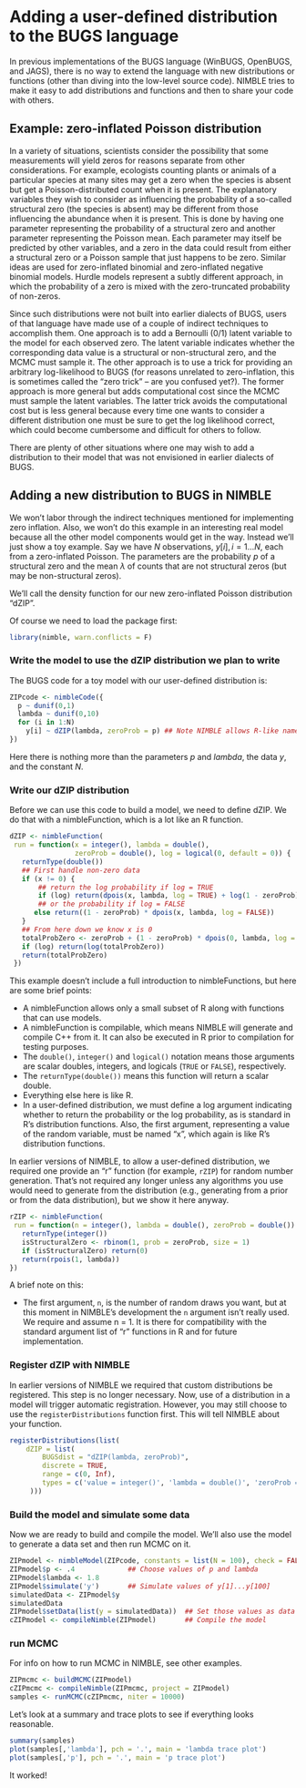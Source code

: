 # Adding a user-defined distribution to the BUGS language

In previous implementations of the BUGS language (WinBUGS, OpenBUGS, and JAGS), there is no way to extend the language with new distributions or functions (other than diving into the low-level source code).  NIMBLE tries to make it easy to add distributions and functions and then to share your code with others.

## Example: zero-inflated Poisson distribution

In a variety of situations, scientists consider the possibility that some measurements will yield zeros for reasons separate from other considerations.  For example, ecologists counting plants or animals of a particular species at many sites may get a zero when the species is absent but get a Poisson-distributed count when it is present.  The explanatory variables they wish to consider as influencing the probability of a so-called structural zero (the species is absent) may be different from those influencing the abundance when it is present.  This is done by having one parameter representing the probability of a structural zero and another parameter representing the Poisson mean.  Each parameter may itself be predicted by other variables, and a zero in the data could result from either a structural zero or a Poisson sample that just happens to be zero. Similar ideas are used for zero-inflated binomial and zero-inflated negative binomial models.  Hurdle models represent a subtly different approach, in which the probability of a zero is mixed with the zero-truncated probability of non-zeros.

Since such distributions were not built into earlier dialects of BUGS, users of that language have made use of a couple of indirect techniques to accomplish them.  One approach is to add a Bernoulli (0/1) latent variable to the model for each observed zero.  The latent variable indicates whether the corresponding data value is a structural or non-structural zero, and the MCMC must sample it.  The other approach is to use a trick for providing an arbitrary log-likelihood to BUGS (for reasons unrelated to zero-inflation, this is sometimes called the "zero trick" -- are you confused yet?).  The former approach is more general but adds computational cost since the MCMC must sample the latent variables.  The latter trick avoids the computational cost but is less general because every time one wants to consider a different distribution one must be sure to get the log likelihood correct, which could become cumbersome and difficult for others to follow.

There are plenty of other situations where one may wish to add a distribution to their model that was not envisioned in earlier dialects of BUGS.  

## Adding a new distribution to BUGS in NIMBLE

We won't labor through the indirect techniques mentioned for implementing zero inflation.  Also, we won't do this example in an interesting real model because all the other model components would get in the way.  Instead we'll just show a toy example.  Say we have $N$ observations, $y[i], i = 1 \ldots N$, each from a zero-inflated Poisson.  The parameters are the probability $p$ of a structural zero and the mean $\lambda$ of counts that are not structural zeros (but may be non-structural zeros).

We'll call the density function for our new zero-inflated Poisson distribution "dZIP".

Of course we need to load the package first:
```r
library(nimble, warn.conflicts = F)
```

### Write the model to use the dZIP distribution we plan to write

The BUGS code for a toy model with our user-defined distribution is:

```r
ZIPcode <- nimbleCode({
  p ~ dunif(0,1)
  lambda ~ dunif(0,10)
  for (i in 1:N)
    y[i] ~ dZIP(lambda, zeroProb = p) ## Note NIMBLE allows R-like named-parameter syntax
})
```

Here there is nothing more than the parameters $p$ and $lambda$, the data $y$, and the constant $N$.

### Write our dZIP distribution

Before we can use this code to build a model, we need to define dZIP.  We do that with a nimbleFunction, which is a lot like an R function.

```r
dZIP <- nimbleFunction(
 run = function(x = integer(), lambda = double(), 
                zeroProb = double(), log = logical(0, default = 0)) {
   returnType(double())
   ## First handle non-zero data
   if (x != 0) {
       ## return the log probability if log = TRUE
       if (log) return(dpois(x, lambda, log = TRUE) + log(1 - zeroProb))
       ## or the probability if log = FALSE
      else return((1 - zeroProb) * dpois(x, lambda, log = FALSE))
   }
   ## From here down we know x is 0
   totalProbZero <- zeroProb + (1 - zeroProb) * dpois(0, lambda, log = FALSE)
   if (log) return(log(totalProbZero))
   return(totalProbZero)
 })
```

This example doesn't include a full introduction to nimbleFunctions, but here are some brief points:

* A nimbleFunction allows only a small subset of R along with functions that can use models.
* A nimbleFunction is compilable, which means NIMBLE will generate and compile C++ from it.  It can also be executed in R prior to compilation for testing purposes.
* The `double()`, `integer()` and `logical()` notation means those arguments are scalar doubles, integers, and logicals (`TRUE` or `FALSE`), respectively.
* The `returnType(double())` means this function will return a scalar double.
* Everything else here is like R.
* In a user-defined distribution, we must define a log argument indicating whether to return the probability or the log probability, as is standard in R's distribution functions.  Also, the first argument, representing a value of the random variable, must be named "x", which again is like R's distribution functions.

In earlier versions of NIMBLE, to allow a user-defined distribution, we required one provide an "r" function (for example, `rZIP`) for random number generation. That's not required any longer unless any algorithms you use would need to generate from the distribution (e.g., generating from a prior or from the data distribution), but we show it here anyway.

```r
rZIP <- nimbleFunction(
 run = function(n = integer(), lambda = double(), zeroProb = double()) {
   returnType(integer())
   isStructuralZero <- rbinom(1, prob = zeroProb, size = 1)
   if (isStructuralZero) return(0)
   return(rpois(1, lambda))
})
```

A brief note on this:

* The first argument, `n`, is the number of random draws you want, but at this moment in NIMBLE's development the `n` argument isn't really used.  We require and assume n = 1.  It is there for compatibility with the standard argument list of "r" functions in R and for future implementation.

### Register dZIP with NIMBLE

In earlier versions of NIMBLE we required that custom distributions be registered. This step is no longer necessary. Now, use of a distribution in a model will trigger automatic registration. However, you may still choose to use the `registerDistributions` function first. This will tell NIMBLE about your function.

```r
registerDistributions(list(
    dZIP = list(
        BUGSdist = "dZIP(lambda, zeroProb)",
        discrete = TRUE,
        range = c(0, Inf),
        types = c('value = integer()', 'lambda = double()', 'zeroProb = double()')
     )))
```

### Build the model and simulate some data

Now we are ready to build and compile the model.  We'll also use the model to generate a data set and then run MCMC on it.

```r

ZIPmodel <- nimbleModel(ZIPcode, constants = list(N = 100), check = FALSE)
ZIPmodel$p <- .4             ## Choose values of p and lambda
ZIPmodel$lambda <- 1.8
ZIPmodel$simulate('y')       ## Simulate values of y[1]...y[100]
simulatedData <- ZIPmodel$y
simulatedData
ZIPmodel$setData(list(y = simulatedData))  ## Set those values as data in the model
cZIPmodel <- compileNimble(ZIPmodel)       ## Compile the model

```

### run MCMC

For info on how to run MCMC in NIMBLE, see other examples.

```r
ZIPmcmc <- buildMCMC(ZIPmodel)
cZIPmcmc <- compileNimble(ZIPmcmc, project = ZIPmodel)
samples <- runMCMC(cZIPmcmc, niter = 10000)
```

Let's look at a summary and trace plots to see if everything looks reasonable.

```r
summary(samples)
plot(samples[,'lambda'], pch = '.', main = 'lambda trace plot')
plot(samples[,'p'], pch = '.', main = 'p trace plot')
```

It worked!
